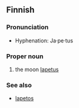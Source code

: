 ==Finnish==
{{wikipedia|lang=fi}}

===Pronunciation===
*Hyphenation: Ja·pe·tus

===Proper noun===
{{fi-noun|Japetu|type=seos|proper=true}}

#{{astronomy|lang=fi}} the moon [[Iapetus]]

===See also===
*[[Iapetos]]